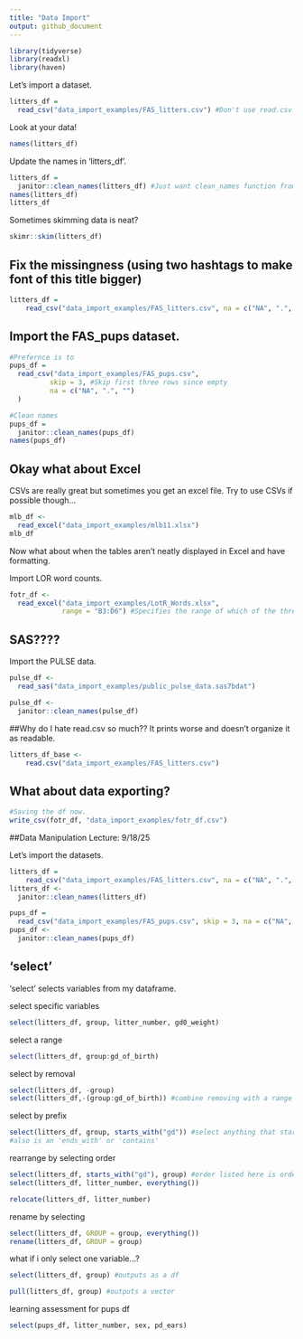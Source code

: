 ```yaml
---
title: "Data Import"
output: github_document
---
```


```r
library(tidyverse)
library(readxl)
library(haven)
```

Let's import a dataset. 

```r
litters_df = 
  read_csv("data_import_examples/FAS_litters.csv") #Don't use read.csv
```

Look at your data!

```r
names(litters_df)
```
Update the names in 'litters_df'. 

```r
litters_df = 
  janitor::clean_names(litters_df) #Just want clean_names function from janitor package without loading the whole package
names(litters_df)
litters_df
```

Sometimes skimming data is neat?

```r
skimr::skim(litters_df)
```

## Fix the missingness (using two hashtags to make font of this title bigger)

```r
litters_df =
    read_csv("data_import_examples/FAS_litters.csv", na = c("NA", ".", "")) #This will change the "." to NA to keep consistency. 
```

## Import the FAS_pups dataset. 

```r
#Prefernce is to 
pups_df = 
  read_csv("data_import_examples/FAS_pups.csv", 
          skip = 3, #Skip first three rows since empty 
          na = c("NA", ".", "")
  )

#Clean names
pups_df = 
  janitor::clean_names(pups_df)
names(pups_df)
```

## Okay what about Excel 

CSVs are really great but sometimes you get an excel file. Try to use CSVs if possible though...

```r
mlb_df <-  
  read_excel("data_import_examples/mlb11.xlsx")
mlb_df
```

Now what about when the tables aren't neatly displayed in Excel and have formatting. 

Import LOR word counts. 

```r
fotr_df <- 
  read_excel("data_import_examples/LotR_Words.xlsx", 
             range = "B3:D6") #Specifies the range of which of the three tables we want from the Excel. 
```

## SAS????

Import the PULSE data. 

```r
pulse_df <- 
  read_sas("data_import_examples/public_pulse_data.sas7bdat")

pulse_df <- 
  janitor::clean_names(pulse_df)
```



##Why do I hate read.csv so much?? It prints worse and doesn't organize it as readable.

```r
litters_df_base <- 
    read.csv("data_import_examples/FAS_litters.csv")
```


## What about data exporting?

```r
#Saving the df now.
write_csv(fotr_df, "data_import_examples/fotr_df.csv")
```


##Data Manipulation Lecture: 9/18/25


Let's import the datasets. 

```r
litters_df =
    read_csv("data_import_examples/FAS_litters.csv", na = c("NA", ".", ""))
litters_df <- 
  janitor::clean_names(litters_df)

pups_df = 
  read_csv("data_import_examples/FAS_pups.csv", skip = 3, na = c("NA", ".", ""))
pups_df <- 
  janitor::clean_names(pups_df)
```


## 'select'

'select' selects variables from my dataframe. 

select specific variables 

```r
select(litters_df, group, litter_number, gd0_weight)

```

select a range
```r
select(litters_df, group:gd_of_birth)
```

select by removal
```r
select(litters_df, -group)
select(litters_df,-(group:gd_of_birth)) #combine removing with a range 
```

select by prefix
```r
select(litters_df, group, starts_with("gd")) #select anything that starts with gd
#also is an 'ends_with' or 'contains'
```

rearrange by selecting order
```r
select(litters_df, starts_with("gd"), group) #order listed here is order it'll come out in
select(litters_df, litter_number, everything())

relocate(litters_df, litter_number)
```

rename by selecting
```r
select(litters_df, GROUP = group, everything())
rename(litters_df, GROUP = group)
```

what if i only select one variable...?
```r
select(litters_df, group) #outputs as a df

pull(litters_df, group) #outputs a vector 
```

learning assessment for pups df
```r
select(pups_df, litter_number, sex, pd_ears)
```

